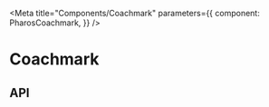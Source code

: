 

<Meta
  title="Components/Coachmark"
  parameters={{
    component: PharosCoachmark,
  }}
/>

# Coachmark

<Canvas withToolbar>
  <Story name="Base">
    <PharosCoachmark />
  </Story>
</Canvas>

## API

<ArgsTable of={PharosCoachmark} />
